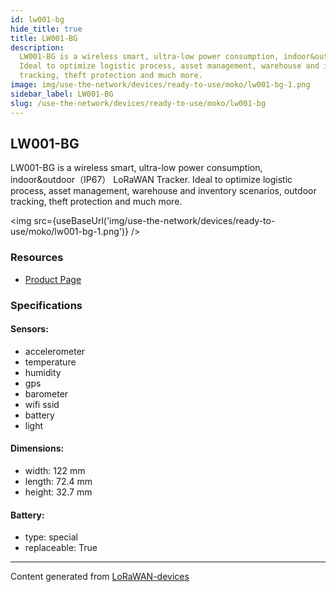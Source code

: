 ```yaml
---
id: lw001-bg
hide_title: true
title: LW001-BG
description:
  LW001-BG is a wireless smart, ultra-low power consumption, indoor&outdoor（IP67） LoRaWAN Tracker.
  Ideal to optimize logistic process, asset management, warehouse and inventory scenarios, outdoor
  tracking, theft protection and much more.
image: img/use-the-network/devices/ready-to-use/moko/lw001-bg-1.png
sidebar_label: LW001-BG
slug: /use-the-network/devices/ready-to-use/moko/lw001-bg
---
```



## LW001-BG

LW001-BG is a wireless smart, ultra-low power consumption, indoor&outdoor（IP67） LoRaWAN Tracker.
Ideal to optimize logistic process, asset management, warehouse and inventory scenarios, outdoor
tracking, theft protection and much more.

<img src={useBaseUrl('img/use-the-network/devices/ready-to-use/moko/lw001-bg-1.png')} />

### Resources

- [Product Page](https://www.mokosmart.com/)

### Specifications

#### Sensors:

- accelerometer
- temperature
- humidity
- gps
- barometer
- wifi ssid
- battery
- light

#### Dimensions:

- width: 122 mm
- length: 72.4 mm
- height: 32.7 mm

#### Battery:

- type: special
- replaceable: True

---

Content generated from [LoRaWAN-devices](https://github.com/TheThingsNetwork/lorawan-devices)

